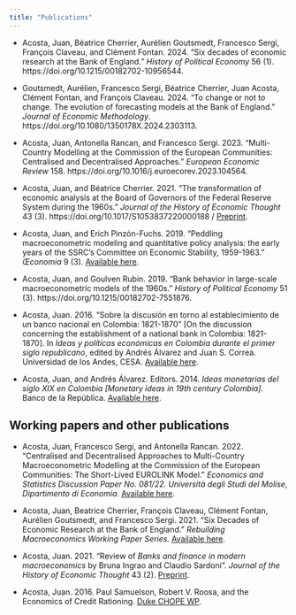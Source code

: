 ```yaml
---
title: "Publications"
---
```


- Acosta, Juan, Béatrice Cherrier, Aurélien Goutsmedt, Francesco Sergi, François Claveau, and Clément Fontan. 2024. "Six decades of economic research at the Bank of England." *History of Political Economy* 56 (1). https://doi.org/10.1215/00182702-10956544.

- Goutsmedt, Aurélien, Francesco Sergi, Béatrice Cherrier, Juan Acosta, Clément Fontan, and François Claveau. 2024. "To change or not to change. The evolution of forecasting models at the Bank of England." *Journal of Economic Methodology*. https://doi.org/10.1080/1350178X.2024.2303113.

- Acosta, Juan, Antonella Rancan, and Francesco Sergi. 2023. "Multi-Country Modelling at the Commission of the European Communities: Centralised and Decentralised Approaches." *European Economic Review* 158. https://doi.org/10.1016/j.euroecorev.2023.104564.

- Acosta, Juan, and Béatrice Cherrier. 2021. "The transformation of economic analysis at the Board of Governors of the Federal Reserve System during the 1960s." *Journal of the History of Economic Thought* 43 (3). https://doi.org/10.1017/S1053837220000188 / [Preprint](https://osf.io/4zujh/).

- Acosta, Juan, and Erich Pinzón-Fuchs. 2019. "Peddling macroeconometric modeling and quantitative policy analysis: the early years of the SSRC's Committee on Economic Stability, 1959-1963." *Œconomia* 9 (3). [Available here](https://journals.openedition.org/oeconomia/6603).

- Acosta, Juan, and Goulven Rubin. 2019. "Bank behavior in large-scale macroeconometric models of the 1960s." *History of Political Economy* 51 (3). https://doi.org/10.1215/00182702-7551876.

- Acosta, Juan. 2016. “Sobre la discusión en torno al establecimiento de un banco nacional en Colombia: 1821-1870” [On the discussion concerning the establishment of a national bank in Colombia: 1821-1870]. In *Ideas y políticas económicas en Colombia durante el primer siglo republicano*, edited by Andrés Álvarez and Juan S. Correa. Universidad de los Andes, CESA. [Available here](https://www.dropbox.com/s/fgkqtldy60anp9i/Acosta%20%282016%29%20Sobre%20la%20discusi%C3%B3n%20en%20torno%20al%20establecimiento%20de%20un%20banco%20nacional%20en%20Colombia%2C%201821-1870.pdf?dl=0).

- Acosta, Juan, and Andrés Álvarez. Editors. 2014. *Ideas monetarias del siglo XIX en Colombia [Monetary ideas in 19th century Colombia]*. Banco de la República. [Available here](https://babel.banrepcultural.org/digital/collection/p17054coll18/id/327).

## Working papers and other publications
- Acosta, Juan, Francesco Sergi, and Antonella Rancan. 2022. "Centralised and Decentralised Approaches to Multi-Country Macroeconometric Modelling at the Commission of the European Communities: The Short-Lived EUROLINK Model." *Economics and Statistics Discussion Paper No. 081/22. Università degli Studi del Molise, Dipartimento di Economia*. [Available here](https://ideas.repec.org/p/mol/ecsdps/esdp22081.html).

- Acosta, Juan, Beatrice Cherrier, François Claveau, Clément Fontan, Aurélien Goutsmedt, and Francesco Sergi. 2021. “Six Decades of Economic Research at the Bank of England.” *Rebuilding Macroeconomics Working Paper Series*. [Available here]( https://www.rebuildingmacroeconomics.ac.uk/academia-policy-pipeline).

- Acosta, Juan. 2021. "Review of *Banks and finance in modern macroeconomics* by Bruna Ingrao and Claudio Sardoni". *Journal of the History of Economic Thought* 43 (2). [Preprint](https://osf.io/kfxhy/).

- Acosta, Juan. 2016. Paul Samuelson, Robert V. Roosa, and the Economics of Credit Rationing. [Duke CHOPE WP](https://papers.ssrn.com/sol3/papers.cfm?abstract_id=2870684).
